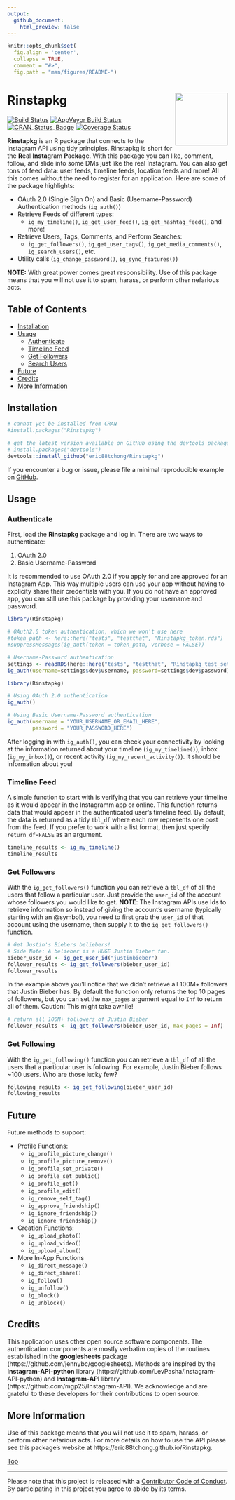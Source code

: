 ```yaml
---
output: 
  github_document:
    html_preview: false
---
```


```r
knitr::opts_chunk$set(
  fig.align = 'center',
  collapse = TRUE,
  comment = "#>",
  fig.path = "man/figures/README-")
```

# Rinstapkg<img src="man/figures/Rinstapkg.png" width="120px" align="right" />

[![Build Status](https://travis-ci.org/eric88tchong/Rinstapkg.svg?branch=master)](https://travis-ci.org/eric88tchong/Rinstapkg)
[![AppVeyor Build Status](https://ci.appveyor.com/api/projects/status/github/eric88tchong/Rinstapkg?branch=master&svg=true)](https://ci.appveyor.com/project/eric88tchong/Rinstapkg)
[![CRAN_Status_Badge](http://www.r-pkg.org/badges/version/Rinstapkg)](https://CRAN.R-project.org/package=Rinstapkg)
[![Coverage Status](https://codecov.io/gh/eric88tchong/Rinstapkg/branch/master/graph/badge.svg)](https://codecov.io/gh/eric88tchong/Rinstapkg?branch=master)

**Rinstapkg** is an R package that connects to the Instagram API using tidy principles. 
Rinstapkg is short for the <b>R</b>eal <b>Insta</b>gram <b>P</b>ac<b>k</b>a<b>g</b>e. 
With this package you can like, comment, follow, and slide into some DMs just like the 
real Instagram. You can also get tons of feed data: user feeds, timeline feeds, location 
feeds and more! All this comes without the need to register for an application. 
Here are some of the package highlights:  

  * OAuth 2.0 (Single Sign On) and Basic (Username-Password) Authentication methods (`ig_auth()`)
  * Retrieve Feeds of different types:
    * `ig_my_timeline()`, `ig_get_user_feed()`, `ig_get_hashtag_feed()`, and more!
  * Retrieve Users, Tags, Comments, and Perform Searches: 
    * `ig_get_followers()`, `ig_get_user_tags()`, `ig_get_media_comments()`, `ig_search_users()`, etc.
  * Utility calls (`ig_change_password()`, `ig_sync_features()`)

**NOTE:** With great power comes great responsibility. Use of this package means 
that you will not use it to spam, harass, or perform other nefarious acts.

## Table of Contents  
  * [Installation](#installation)
  * [Usage](#usage)
    * [Authenticate](#authenticate)
    * [Timeline Feed](#timeline-feed)
    * [Get Followers](#get-followers)
    * [Search Users](#search-users)
  * [Future](#future)
  * [Credits](#credits)
  * [More Information](#more-information)

## Installation

```r
# cannot yet be installed from CRAN
#install.packages("Rinstapkg")

# get the latest version available on GitHub using the devtools package
# install.packages("devtools")
devtools::install_github("eric88tchong/Rinstapkg")
```

If you encounter a bug or issue, please file a minimal reproducible example on [GitHub](https://github.com/eric88tchong/Rinstapkg/issues).

## Usage

### Authenticate

First, load the **Rinstapkg** package and log in. There are two ways to authenticate:  

  1. OAuth 2.0
  2. Basic Username-Password

It is recommended to use OAuth 2.0 if you apply for and are approved for an Instagram 
App. This way multiple users can use your app without having to explicity share 
their credentials with you. If you do not have an approved app, you can still use this 
package by providing your username and password.

```r
library(Rinstapkg)

# OAuth2.0 token authentication, which we won't use here
#token_path <- here::here("tests", "testthat", "Rinstapkg_token.rds")
#suppressMessages(ig_auth(token = token_path, verbose = FALSE))

# Username-Password authentication
settings <- readRDS(here::here("tests", "testthat", "Rinstapkg_test_settings.rds"))
ig_auth(username=settings$dev$username, password=settings$dev$password)
```

```r
library(Rinstapkg)

# Using OAuth 2.0 authentication
ig_auth()

# Using Basic Username-Password authentication
ig_auth(username = "YOUR_USERNAME_OR_EMAIL_HERE", 
        password = "YOUR_PASSWORD_HERE")
```

After logging in with `ig_auth()`, you can check your connectivity by looking at 
the information returned about your timeline (`ig_my_timeline()`), inbox (`ig_my_inbox()`), 
or recent activity (`ig_my_recent_activity()`). It should be information about you!

### Timeline Feed

A simple function to start with is verifying that you can retrieve your timeline as 
it would appear in the Instagramm app or online. This function returns data that 
would appear in the authenticated user's timeline feed. By default, the data is 
returned as a tidy `tbl_df` where each row represents one post from the feed. If 
you prefer to work with a list format, then just specify `return_df=FALSE` as an 
argument.

```r
timeline_results <- ig_my_timeline()
timeline_results
```

### Get Followers

With the `ig_get_followers()` function you can retrieve a `tbl_df` of all the users 
that follow a particular user. Just provide the `user_id` of the account whose followers 
you would like to get. **NOTE**: The Instagram APIs use Ids to retrieve information so 
instead of giving the account's username (typically starting with an \@symbol), you 
need to first grab the `user_id` of that account using the username, then supply it 
to the `ig_get_followers()` function. 

```r
# Get Justin's Biebers beliebers!
# Side Note: A belieber is a HUGE Justin Bieber fan.
bieber_user_id <- ig_get_user_id("justinbieber")
follower_results <- ig_get_followers(bieber_user_id)
follower_results
```

In the example above you'll notice that we didn't retrieve all 100M+ followers that 
Justin Bieber has. By default the function only returns the top 10 pages of followers, 
but you can set the `max_pages` argument equal to `Inf` to return all of them. Caution: 
This might take awhile!

```r
# return all 100M+ followers of Justin Bieber
follower_results <- ig_get_followers(bieber_user_id, max_pages = Inf)
```

### Get Following

With the `ig_get_following()` function you can retrieve a `tbl_df` of all the users 
that a particular user is following. For example, Justin Bieber follows ~100 users. Who 
are those lucky few?

```r
following_results <- ig_get_following(bieber_user_id)
following_results
```

## Future

Future methods to support: 

 - Profile Functions: 
     - `ig_profile_picture_change()`
     - `ig_profile_picture_remove()`
     - `ig_profile_set_private()`
     - `ig_profile_set_public()`
     - `ig_profile_get()`
     - `ig_profile_edit()`
     - `ig_remove_self_tag()`
     - `ig_approve_friendship()`
     - `ig_ignore_friendship()`
     - `ig_ignore_friendship()`
 - Creation Functions: 
     - `ig_upload_photo()`
     - `ig_upload_video()`
     - `ig_upload_album()`
 - More In-App Functions
     - `ig_direct_message()`
     - `ig_direct_share()`
     - `ig_follow()`
     - `ig_unfollow()`
     - `ig_block()`
     - `ig_unblock()`

## Credits

This application uses other open source software components. The authentication 
components are mostly verbatim copies of the routines established in the **googlesheets** 
package (https://github.com/jennybc/googlesheets). Methods are inspired by the 
**Instagram-API-python** library (https://github.com/LevPasha/Instagram-API-python) and 
**Instagram-API** library (https://github.com/mgp25/Instagram-API). We acknowledge 
and are grateful to these developers for their contributions to open source.  

## More Information

Use of this package means that you will not use it to spam, harass, or perform 
other nefarious acts. For more details on how to use the API please see this 
package's website at https://eric88tchong.github.io/Rinstapkg. 

[Top](#rinstapkg)

---
Please note that this project is released with a [Contributor Code of Conduct](CONDUCT.md).
By participating in this project you agree to abide by its terms.
